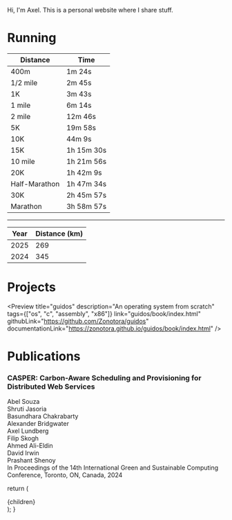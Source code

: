 
Hi, I'm Axel. This is a personal website where I share stuff.

# Running

| Distance      | Time       |
| ------------- | ---------- |
| 400m          | 1m 24s     |
| 1/2 mile      | 2m 45s     |
| 1K            | 3m 43s     |
| 1 mile        | 6m 14s     |
| 2 mile        | 12m 46s    |
| 5K            | 19m 58s    |
| 10K           | 44m 9s     |
| 15K           | 1h 15m 30s |
| 10 mile       | 1h 21m 56s |
| 20K           | 1h 42m 9s  |
| Half-Marathon | 1h 47m 34s |
| 30K           | 2h 45m 57s |
| Marathon      | 3h 58m 57s |

---

| Year | Distance (km) |
| ---- | ------------- |
| 2025 | 269           |
| 2024 | 345           |

# Projects

<Preview
  title="guidos"
  description="An operating system from scratch"
  tags={["os", "c", "assembly", "x86"]}
  link="guidos/book/index.html"
  githubLink="https://github.com/Zonotora/guidos"
  documentationLink="https://zonotora.github.io/guidos/book/index.html"
/>

# Publications

<div className="box">
  <h3>CASPER: Carbon-Aware Scheduling and Provisioning for Distributed Web Services</h3>

  <div className="tags">
    <div className="tag">Abel Souza</div>
    <div className="tag">Shruti Jasoria </div>
    <div className="tag">Basundhara Chakrabarty </div>
    <div className="tag">Alexander Bridgwater </div>
    <div className="tag">Axel Lundberg </div>
    <div className="tag">Filip Skogh </div>
    <div className="tag">Ahmed Ali-Eldin </div>
    <div className="tag">David Irwin </div>
    <div className="tag">Prashant Shenoy </div>
  </div>
  In Proceedings of the 14th International Green and Sustainable Computing Conference, Toronto, ON, Canada, 2024
</div>

  return (
    <Page active="about">
      <div className="content">{children}</div>
    </Page>
  );
}
